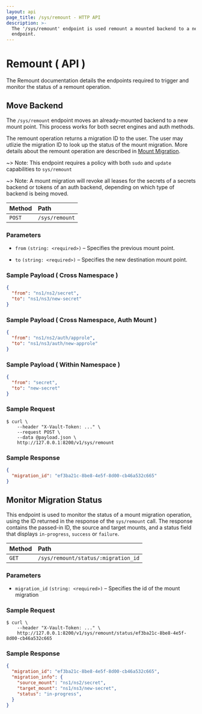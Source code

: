 ```yaml
---
layout: api
page_title: /sys/remount - HTTP API
description: >-
  The '/sys/remount' endpoint is used remount a mounted backend to a new
  endpoint.
---
```


# Remount ( API )

The Remount documentation details the endpoints required to trigger and monitor the status of a remount operation.

## Move Backend

The `/sys/remount` endpoint moves an already-mounted backend to a new mount point. This process works for both secret 
engines and auth methods.

The remount operation returns a migration ID to the user. The user may utlizie the migration ID to look up 
the status of the mount migration. More details about the remount operation are described in 
[Mount Migration](/docs/concepts/mount-migration).

~> Note: This endpoint requires a policy with both `sudo` and `update` capabilities to `sys/remount`

~> Note: A mount migration will revoke all leases for the secrets of a secrets backend or tokens of an auth backend,
depending on which type of backend is being moved.


| Method | Path           |
| :----- | :------------- |
| `POST` | `/sys/remount` |

### Parameters

- `from` `(string: <required>)` – Specifies the previous mount point.

- `to` `(string: <required>)` – Specifies the new destination mount point.

### Sample Payload ( Cross Namespace )

```json
{
  "from": "ns1/ns2/secret",
  "to": "ns1/ns3/new-secret"
}
```

### Sample Payload ( Cross Namespace, Auth Mount )

```json
{
  "from": "ns1/ns2/auth/approle",
  "to": "ns1/ns3/auth/new-approle"
}
```

### Sample Payload ( Within Namespace )

```json
{
  "from": "secret",
  "to": "new-secret"
}
```

### Sample Request

```shell-session
$ curl \
    --header "X-Vault-Token: ..." \
    --request POST \
    --data @payload.json \
    http://127.0.0.1:8200/v1/sys/remount
```

### Sample Response

```json
{
  "migration_id": "ef3ba21c-8be8-4e5f-8d00-cb46a532c665"
}
```

## Monitor Migration Status

This endpoint is used to monitor the status of a mount migration operation, using the ID returned in the response
of the `sys/remount` call. The response contains the passed-in ID, the source and target mounts, and a status field
that displays `in-progress`, `success` or `failure`.

| Method | Path           |
| :----- | :------------- |
| `GET` | `/sys/remount/status/:migration_id` |

### Parameters

- `migration_id` `(string: <required>)` – Specifies the id of the mount migration

### Sample Request

```shell-session
$ curl \
    --header "X-Vault-Token: ..." \
    http://127.0.0.1:8200/v1/sys/remount/status/ef3ba21c-8be8-4e5f-8d00-cb46a532c665
```

### Sample Response

```json
{
  "migration_id": "ef3ba21c-8be8-4e5f-8d00-cb46a532c665",
  "migration_info": {
    "source_mount": "ns1/ns2/secret",
    "target_mount": "ns1/ns3/new-secret",
    "status": "in-progress",
  }
}
```